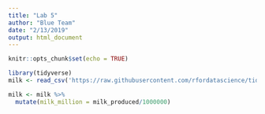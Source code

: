 ```yaml
---
title: "Lab 5"
author: "Blue Team"
date: "2/13/2019"
output: html_document
---
```


```r
knitr::opts_chunk$set(echo = TRUE)
```

```r
library(tidyverse)
milk <- read_csv('https://raw.githubusercontent.com/rfordatascience/tidytuesday/master/data/2019/2019-01-29/state_milk_production.csv')

milk <- milk %>%
  mutate(milk_million = milk_produced/1000000)
```